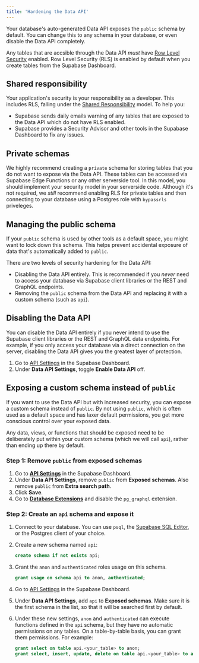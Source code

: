 ```yaml
---
title: 'Hardening the Data API'
---
```


Your database's auto-generated Data API exposes the `public` schema by default. You can change this to any schema in your database, or even disable the Data API completely.

Any tables that are accsible through the Data API _must_ have [Row Level Security](/docs/guides/database/postgres/row-level-security) enabled. Row Level Security (RLS) is enabled by default when you create tables from the Supabase Dashboard.

## Shared responsibility

Your application's security is your responsibility as a developer. This includes RLS, falling under the [Shared Responsibility](/docs/guides/deployment/shared-responsibility-model) model. To help you:

- Supabase sends daily emails warning of any tables that are exposed to the Data API which do not have RLS enabled.
- Supabase provides a Security Advisor and other tools in the Supabase Dashboard to fix any issues.

## Private schemas

We highly recommend creating a `private` schema for storing tables that you do not want to expose via the Data API. These tables can be accessed via Supabase Edge Functions or any other serverside tool. In this model, you should implement your security model in your serverside code. Although it's not required, we _still_ recommend enabling RLS for private tables and then connecting to your database using a Postgres role with `bypassrls` priveleges.

## Managing the public schema

If your `public` schema is used by other tools as a default space, you might want to lock down this schema. This helps prevent accidental exposure of data that's automatically added to `public`.

There are two levels of security hardening for the Data API:

- Disabling the Data API entirely. This is recommended if you _never_ need to access your database via Supabase client libraries or the REST and GraphQL endpoints.
- Removing the `public` schema from the Data API and replacing it with a custom schema (such as `api`).

## Disabling the Data API

You can disable the Data API entirely if you never intend to use the Supabase client libraries or the REST and GraphQL data endpoints. For example, if you only access your database via a direct connection on the server, disabling the Data API gives you the greatest layer of protection.

1. Go to [API Settings](/dashboard/project/_/settings/api) in the Supabase Dashboard.
1. Under **Data API Settings**, toggle **Enable Data API** off.

## Exposing a custom schema instead of `public`

If you want to use the Data API but with increased security, you can expose a custom schema instead of `public`. By not using `public`, which is often used as a default space and has laxer default permissions, you get more conscious control over your exposed data.

Any data, views, or functions that should be exposed need to be deliberately put within your custom schema (which we will call `api`), rather than ending up there by default.

### Step 1: Remove `public` from exposed schemas

1.  Go to [**API Settings**](/dashboard/project/_/settings/api) in the Supabase Dashboard.
1.  Under **Data API Settings**, remove `public` from **Exposed schemas**. Also remove `public` from **Extra search path**.
1.  Click **Save**.
1.  Go to [**Database Extensions**](/dashboard/project/_/database/extensions) and disable the `pg_graphql` extension.

### Step 2: Create an `api` schema and expose it

1.  Connect to your database. You can use `psql`, the [Supabase SQL Editor](/dashboard/project/_/sql), or the Postgres client of your choice.

1.  Create a new schema named `api`:

    ```sql
    create schema if not exists api;
    ```

1.  Grant the `anon` and `authenticated` roles usage on this schema.

    ```sql
    grant usage on schema api to anon, authenticated;
    ```

1.  Go to [API Settings](/dashboard/project/_/settings/api) in the Supabase Dashboard.

1.  Under **Data API Settings**, add `api` to **Exposed schemas**. Make sure it is the first schema in the list, so that it will be searched first by default.

1.  Under these new settings, `anon` and `authenticated` can execute functions defined in the `api` schema, but they have no automatic permissions on any tables. On a table-by-table basis, you can grant them permissions. For example:

    ```sql
    grant select on table api.<your_table> to anon;
    grant select, insert, update, delete on table api.<your_table> to authenticated;
    ```
